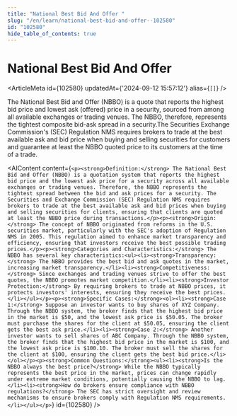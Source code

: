 ```yaml
---
title: "National Best Bid And Offer "
slug: "/en/learn/national-best-bid-and-offer--102580"
id: "102580"
hide_table_of_contents: true
---
```



# National Best Bid And Offer 

<ArticleMeta id={102580} updatedAt={'2024-09-12 15:57:12'} alias={`[]`} />
<div className='border-solid border-b border-t-0 my-4 border-[var(--ifm-color-gray-300)]' />

The National Best Bid and Offer (NBBO) is a quote that reports the highest bid price and lowest ask (offered) price in a security, sourced from among all available exchanges or trading venues. The NBBO, therefore, represents the tightest composite bid-ask spread in a security.The Securities Exchange Commission's (SEC) Regulation NMS requires brokers to trade at the best available ask and bid price when buying and selling securities for customers and guarantee at least the NBBO quoted price to its customers at the time of a trade.

<AIContent content={`<p><strong>Definition:</strong> The National Best Bid and Offer (NBBO) is a quotation system that reports the highest bid price and the lowest ask price for a security across all available exchanges or trading venues. Therefore, the NBBO represents the tightest spread between the bid and ask prices for a security. The Securities and Exchange Commission (SEC) Regulation NMS requires brokers to trade at the best available ask and bid prices when buying and selling securities for clients, ensuring that clients are quoted at least the NBBO price during transactions.</p><p><strong>Origin:</strong> The concept of NBBO originated from reforms in the U.S. securities market, particularly with the SEC's adoption of Regulation NMS in 2005. This regulation aimed to enhance market transparency and efficiency, ensuring that investors receive the best possible trading prices.</p><p><strong>Categories and Characteristics:</strong> The NBBO has several key characteristics:<ul><li><strong>Transparency:</strong> The NBBO provides the best bid and ask quotes in the market, increasing market transparency.</li><li><strong>Competitiveness:</strong> Since exchanges and trading venues strive to offer the best quotes, the NBBO promotes market competition.</li><li><strong>Investor Protection:</strong> By requiring brokers to trade at NBBO prices, it protects investors' interests, ensuring they receive the best prices.</li></ul></p><p><strong>Specific Cases:</strong><ol><li><strong>Case 1:</strong> Suppose an investor wants to buy shares of XYZ Company. Through the NBBO system, the broker finds that the highest bid price in the market is $50, and the lowest ask price is $50.05. The broker must purchase the shares for the client at $50.05, ensuring the client gets the best ask price.</li><li><strong>Case 2:</strong> Another investor wants to sell shares of ABC Company. Through the NBBO system, the broker finds that the highest bid price in the market is $100, and the lowest ask price is $100.10. The broker must sell the shares for the client at $100, ensuring the client gets the best bid price.</li></ol></p><p><strong>Common Questions:</strong><ul><li><strong>Is the NBBO always the best price?</strong> While the NBBO typically represents the best price in the market, prices can change rapidly under extreme market conditions, potentially causing the NBBO to lag.</li><li><strong>How do brokers ensure compliance with NBBO regulations?</strong> The SEC has strict oversight and review mechanisms to ensure brokers comply with Regulation NMS requirements.</li></ul></p>`} id={102580} />
